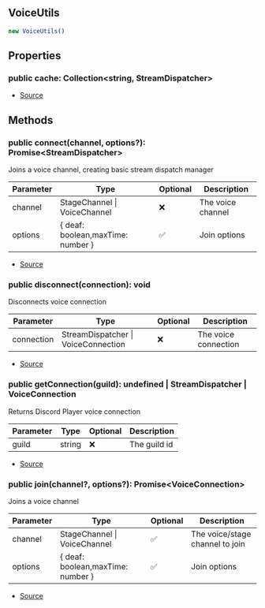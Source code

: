 ## VoiceUtils

```typescript
new VoiceUtils()
```

## Properties
### public  cache: Collection\<string, StreamDispatcher>
- [Source](https://github.com/Androz2091/discord-player/blob/0ea7a3e/packages/discord-player/src/VoiceInterface/VoiceUtils.ts#L7)
## Methods
### public  connect(channel, options?): Promise\<StreamDispatcher>
Joins a voice channel, creating basic stream dispatch manager




| Parameter | Type | Optional | Description |
| ----------- | ----------- | ----------- | ----------- |
| channel | StageChannel \| VoiceChannel | ❌ | The voice channel |
| options | \{ deaf: boolean,maxTime: number } | ✅ | Join options |


- [Source](https://github.com/Androz2091/discord-player/blob/0ea7a3e/packages/discord-player/src/VoiceInterface/VoiceUtils.ts#L27)
### public  disconnect(connection): void
Disconnects voice connection




| Parameter | Type | Optional | Description |
| ----------- | ----------- | ----------- | ----------- |
| connection | StreamDispatcher \| VoiceConnection | ❌ | The voice connection |


- [Source](https://github.com/Androz2091/discord-player/blob/0ea7a3e/packages/discord-player/src/VoiceInterface/VoiceUtils.ts#L68)
### public  getConnection(guild): undefined \| StreamDispatcher \| VoiceConnection
Returns Discord Player voice connection




| Parameter | Type | Optional | Description |
| ----------- | ----------- | ----------- | ----------- |
| guild | string | ❌ | The guild id |


- [Source](https://github.com/Androz2091/discord-player/blob/0ea7a3e/packages/discord-player/src/VoiceInterface/VoiceUtils.ts#L78)
### public  join(channel?, options?): Promise\<VoiceConnection>
Joins a voice channel




| Parameter | Type | Optional | Description |
| ----------- | ----------- | ----------- | ----------- |
| channel | StageChannel \| VoiceChannel | ✅ | The voice/stage channel to join |
| options | \{ deaf: boolean,maxTime: number } | ✅ | Join options |


- [Source](https://github.com/Androz2091/discord-player/blob/0ea7a3e/packages/discord-player/src/VoiceInterface/VoiceUtils.ts#L46)